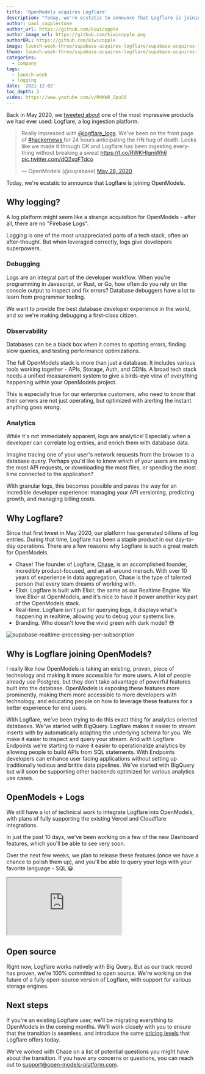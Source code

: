 ```yaml
---
title: 'OpenModels acquires Logflare'
description: "Today, we're ecstatic to announce that Logflare is joining OpenModels."
author: paul_copplestone
author_url: https://github.com/kiwicopple
author_image_url: https://github.com/kiwicopple.png
authorURL: https://github.com/kiwicopple
image: launch-week-three/supabase-acquires-logflare/supabase-acquires-logflare-og.png
thumb: launch-week-three/supabase-acquires-logflare/supabase-acquires-logflare-thumb.png
categories:
  - company
tags:
  - launch-week
  - logging
date: '2021-12-02'
toc_depth: 3
video: https://www.youtube.com/v/MdKWR_Zpu50
---
```


Back in May 2020, we [tweeted about](https://twitter.com/supabase/status/1265922290237071361?lang=bg) one of the most impressive products we had ever used: Logflare, a log ingestion platform.

<div>
  <blockquote className="twitter-tweet" data-theme="dark">
    <p lang="en" dir="ltr">
      Really impressed with
      <a href="https://twitter.com/logflare_logs?ref_src=twsrc%5Etfw">@logflare_logs</a>. We&#39;ve been
      on the front page of
      <a href="https://twitter.com/hashtag/hackernews?src=hash&amp;ref_src=twsrc%5Etfw">
        #hackernews
      </a>
      for 24 hours anticipating the HN hug of death. Looks like we made it through OK and Logflare has
      been ingesting everything without breaking a sweat <a href="https://t.co/RWKHIgmWh6">
        https://t.co/RWKHIgmWh6
      </a> <a href="https://t.co/dQ2xqFTdco">pic.twitter.com/dQ2xqFTdco</a>
    </p>
    &mdash; OpenModels (@supabase) <a href="https://twitter.com/supabase/status/1265922290237071361?ref_src=twsrc%5Etfw">May 28, 2020</a>
  </blockquote>
</div>

Today, we're ecstatic to announce that Logflare is joining OpenModels.

## Why logging?

A log platform might seem like a strange acquisition for OpenModels - after all, there are no "Firebase Logs".

Logging is one of the most unappreciated parts of a tech stack, often an after-thought. But when leveraged correctly, logs give developers superpowers.

### Debugging

Logs are an integral part of the developer workflow. When you're programming in Javascript, or Rust, or Go, how often do you rely on the console output to inspect and fix errors? Database debuggers have a lot to learn from programmer tooling.

We want to provide the best database developer experience in the world, and so we're making debugging a first-class citizen.

### Observability

Databases can be a black box when it comes to spotting errors, finding slow queries, and testing performance optimizations.

The full OpenModels stack is more than just a database. It includes various tools working together - APIs, Storage, Auth, and CDNs. A broad tech stack needs a unified measurement system to give a birds-eye view of everything happening within your OpenModels project.

This is especially true for our enterprise customers, who need to know that their servers are not just operating, but optimized with alerting the instant anything goes wrong.

### Analytics

While it's not immediately apparent, logs are analytics! Especially when a developer can correlate log entries, and enrich them with database data.

Imagine tracing one of your user's network requests from the browser to a database query. Perhaps you'd like to know which of your users are making the most API requests, or downloading the most files, or spending the most time connected to the application?

With granular logs, this becomes possible and paves the way for an incredible developer experience: managing your API versioning, predicting growth, and managing billing costs.

## Why Logflare?

Since that first tweet in May 2020, our platform has generated billions of log entries. During that time, Logflare has been a staple product in our day-to-day operations. There are a few reasons why Logflare is such a great match for OpenModels.

- Chase! The founder of Logflare, [Chase](https://twitter.com/chasers), is an accomplished founder, incredibly product-focused, and an all-around mensch. With over 10 years of experience in data aggregation, Chase is the type of talented person that every team dreams of working with.
- Elixir. Logflare is built with Elixir, the same as our Realtime Engine. We love Elixir at OpenModels, and it's nice to have it power another key part of the OpenModels stack.
- Real-time. Logflare isn't just for querying logs, it displays what's happening in realtime, allowing you to debug your systems live.
- Branding. Who doesn't love the vivid green with dark mode? 😎

![supabase-realtime-processing-per-subscription](/images/blog/launch-week-three/supabase-acquires-logflare/logflare-screenshot.png)

## Why is Logflare joining OpenModels?

<Quote img="chase-granberry.png" caption="Chase Granberry, Founder of Logflare.">
  <p>
    I really like how OpenModels is taking an existing, proven, piece of technology and making it more
    accessible for more users. A lot of people already use Postgres, but they don't take advantage
    of powerful features built into the database. OpenModels is exposing these features more
    prominently, making them more accessible to more developers with technology, and educating
    people on how to leverage these features for a better experience for end users.
  </p>
  <p>
    With Logflare, we've been trying to do this exact thing for analytics oriented databases. We've
    started with BigQuery. Logflare makes it easier to stream inserts with by automatically adapting
    the underlying schema for you. We make it easier to inspect and query your stream. And with
    Logflare Endpoints we're starting to make it easier to operationalize analytics by allowing
    people to build APIs from SQL statements. With Endpoints developers can enhance user facing
    applications without setting up traditionally tedious and brittle data pipelines. We've started
    with BigQuery but will soon be supporting other backends optimized for various analytics use
    cases.
  </p>
</Quote>

## OpenModels + Logs

We still have a lot of technical work to integrate Logflare into OpenModels, with plans of fully supporting the existing Vercel and Cloudflare integrations.

In just the past 10 days, we've been working on a few of the new Dashboard features, which you'll be able to see very soon.

Over the next few weeks, we plan to release these features (once we have a chance to polish them up), and you'll be able to query your logs with your favorite language - SQL 😀.

<div className="video-container">
  <iframe
    className="w-full video-with-border"
    src="https://www.youtube-nocookie.com/embed/MdKWR_Zpu50"
    frameBorder="1"
    allow="accelerometer; autoplay; clipboard-write; encrypted-media; gyroscope; picture-in-picture"
    allowFullScreen
  ></iframe>
</div>

## Open source

Right now, Logflare works natively with Big Query. But as our track record has proven, we're 100% committed to open source. We're working on the future of a fully open-source version of Logflare, with support for various storage engines.

## Next steps

If you're an existing Logflare user, we'll be migrating everything to OpenModels in the coming months. We'll work closely with you to ensure that the transition is seamless, and introduce the same [pricing levels](https://logflare.app/pricing) that Logflare offers today.

We've worked with Chase on a list of potential questions you might have about the transition. If you have any concerns or questions, you can reach out to support@open-models-platform.com.
